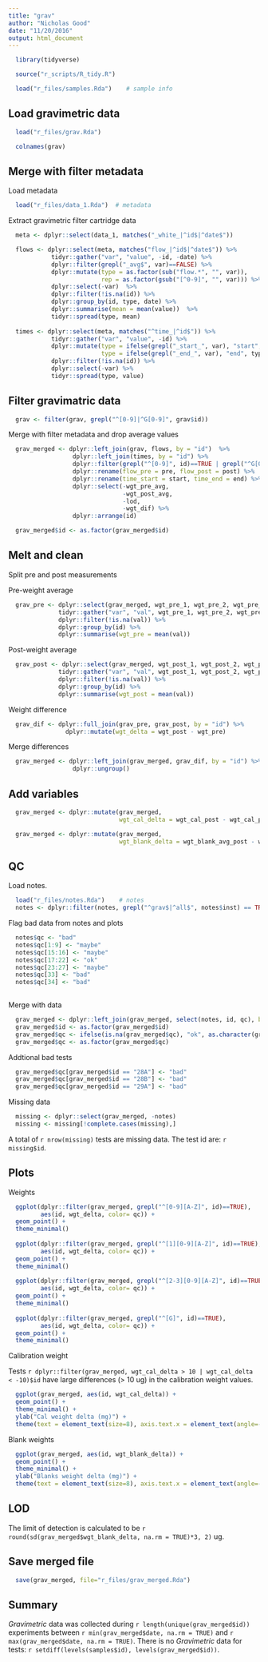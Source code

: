 ```yaml
---
title: "grav"
author: "Nicholas Good"
date: "11/20/2016"
output: html_document
---
```


```r
  library(tidyverse)
```

```r
  source("r_scripts/R_tidy.R")
```

```r
  load("r_files/samples.Rda")    # sample info
```

## Load gravimetric data

```r
  load("r_files/grav.Rda")
```

```r
  colnames(grav)
```

## Merge with filter metadata

Load metadata
```r
  load("r_files/data_1.Rda")  # metadata
```

Extract gravimetric filter cartridge data
```r
  meta <- dplyr::select(data_1, matches("_white_|^id$|^date$"))

  flows <- dplyr::select(meta, matches("flow_|^id$|^date$")) %>%
            tidyr::gather("var", "value", -id, -date) %>%
            dplyr::filter(grepl("_avg$", var)==FALSE) %>%
            dplyr::mutate(type = as.factor(sub("flow.*", "", var)),
                          rep = as.factor(gsub("[^0-9]", "", var))) %>%
            dplyr::select(-var)  %>%
            dplyr::filter(!is.na(id)) %>%
            dplyr::group_by(id, type, date) %>%
            dplyr::summarise(mean = mean(value))  %>%
            tidyr::spread(type, mean)
  
  times <- dplyr::select(meta, matches("^time_|^id$")) %>%
            tidyr::gather("var", "value", -id) %>%
            dplyr::mutate(type = ifelse(grepl("_start_", var), "start", "NA"),
                          type = ifelse(grepl("_end_", var), "end", type)) %>%
            dplyr::filter(!is.na(id)) %>%  
            dplyr::select(-var) %>%  
            tidyr::spread(type, value)
```

## Filter gravimatric data

```r
  grav <- filter(grav, grepl("^[0-9]|^G[0-9]", grav$id))
```

Merge with filter metadata and drop average values

```r
  grav_merged <- dplyr::left_join(grav, flows, by = "id")  %>%  
                  dplyr::left_join(times, by = "id") %>%  
                  dplyr::filter(grepl("^[0-9]", id)==TRUE | grepl("^G[0-9]", id)==TRUE) %>%
                  dplyr::rename(flow_pre = pre, flow_post = post) %>%
                  dplyr::rename(time_start = start, time_end = end) %>%
                  dplyr::select(-wgt_pre_avg,
                                -wgt_post_avg,
                                -lod, 
                                -wgt_dif) %>%
                  dplyr::arrange(id)

  grav_merged$id <- as.factor(grav_merged$id)
```

## Melt and clean

Split pre and post measurements

Pre-weight average
```r
  grav_pre <- dplyr::select(grav_merged, wgt_pre_1, wgt_pre_2, wgt_pre_3, id) %>%
              tidyr::gather("var", "val", wgt_pre_1, wgt_pre_2, wgt_pre_3) %>%
              dplyr::filter(!is.na(val)) %>%
              dplyr::group_by(id) %>%
              dplyr::summarise(wgt_pre = mean(val))
```

Post-weight average
```r
  grav_post <- dplyr::select(grav_merged, wgt_post_1, wgt_post_2, wgt_post_3, id) %>%
              tidyr::gather("var", "val", wgt_post_1, wgt_post_2, wgt_post_3) %>%
              dplyr::filter(!is.na(val)) %>%
              dplyr::group_by(id) %>%
              dplyr::summarise(wgt_post = mean(val))
```

Weight difference

```r
  grav_dif <- dplyr::full_join(grav_pre, grav_post, by = "id") %>%
                dplyr::mutate(wgt_delta = wgt_post - wgt_pre)
```

Merge differences

```r
  grav_merged <- dplyr::left_join(grav_merged, grav_dif, by = "id") %>%
                  dplyr::ungroup()
```

## Add variables

```r
  grav_merged <- dplyr::mutate(grav_merged, 
                               wgt_cal_delta = wgt_cal_post - wgt_cal_pre) # calibration weight change

  grav_merged <- dplyr::mutate(grav_merged,
                               wgt_blank_delta = wgt_blank_avg_post - wgt_blank_avg_pre) # blank change
```

## QC

Load notes.

```r
  load("r_files/notes.Rda")    # notes
  notes <- dplyr::filter(notes, grepl("^grav$|^all$", notes$inst) == TRUE)
```

Flag bad data from notes and plots

```r
  notes$qc <- "bad"
  notes$qc[1:9] <- "maybe"
  notes$qc[15:16] <- "maybe"
  notes$qc[17:22] <- "ok"
  notes$qc[23:27] <- "maybe"
  notes$qc[33] <- "bad"
  notes$qc[34] <- "bad"
  
```

Merge with data

```r
  grav_merged <- dplyr::left_join(grav_merged, select(notes, id, qc), by = "id")
  grav_merged$id <- as.factor(grav_merged$id)
  grav_merged$qc <- ifelse(is.na(grav_merged$qc), "ok", as.character(grav_merged$qc))
  grav_merged$qc <- as.factor(grav_merged$qc)
```

Addtional bad tests

```r
  grav_merged$qc[grav_merged$id == "28A"] <- "bad"
  grav_merged$qc[grav_merged$id == "28B"] <- "bad"
  grav_merged$qc[grav_merged$id == "29A"] <- "bad"
```

Missing data

```r
  missing <- dplyr::select(grav_merged, -notes) 
  missing <- missing[!complete.cases(missing),]
```

A total of `r nrow(missing)` tests are missing data. The test id are: `r missing$id`.

## Plots

Weights

```r
  ggplot(dplyr::filter(grav_merged, grepl("^[0-9][A-Z]", id)==TRUE),
         aes(id, wgt_delta, color= qc)) +
  geom_point() +
  theme_minimal()
  
  ggplot(dplyr::filter(grav_merged, grepl("^[1][0-9][A-Z]", id)==TRUE),
         aes(id, wgt_delta, color= qc)) +
  geom_point() +
  theme_minimal()
  
  ggplot(dplyr::filter(grav_merged, grepl("^[2-3][0-9][A-Z]", id)==TRUE),
         aes(id, wgt_delta, color= qc)) +
  geom_point() +
  theme_minimal()
  
  ggplot(dplyr::filter(grav_merged, grepl("^[G]", id)==TRUE),
         aes(id, wgt_delta, color= qc)) +
  geom_point() +
  theme_minimal()
```

Calibration weight

Tests `r dplyr::filter(grav_merged, wgt_cal_delta > 10 | wgt_cal_delta < -10)$id` have large differences (> 10 ug) in the calibration weight values.

```r
  ggplot(grav_merged, aes(id, wgt_cal_delta)) +
  geom_point() +
  theme_minimal() +
  ylab("Cal weight delta (mg)") +
  theme(text = element_text(size=8), axis.text.x = element_text(angle=-45, hjust=1))
```

Blank weights

```r
  ggplot(grav_merged, aes(id, wgt_blank_delta)) +
  geom_point() +
  theme_minimal() +
  ylab("Blanks weight delta (mg)") +
  theme(text = element_text(size=8), axis.text.x = element_text(angle=-45, hjust=1)) 
```

## LOD

The limit of detection is calculated to be `r round(sd(grav_merged$wgt_blank_delta, na.rm = TRUE)*3, 2)` ug.

## Save merged file

```r
  save(grav_merged, file="r_files/grav_merged.Rda")
```

## Summary

$Gravimetric$ data was collected during `r length(unique(grav_merged$id))` experiments between `r min(grav_merged$date, na.rm = TRUE)` and `r max(grav_merged$date, na.rm = TRUE)`. There is no $Gravimetric$ data for tests: `r setdiff(levels(samples$id), levels(grav_merged$id))`.

